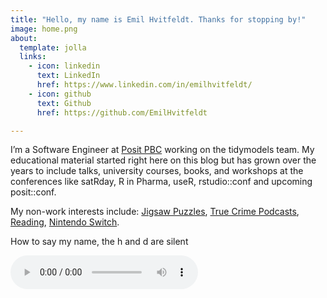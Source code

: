 ```yaml
---
title: "Hello, my name is Emil Hvitfeldt. Thanks for stopping by!"
image: home.png
about:
  template: jolla
  links:
    - icon: linkedin
      text: LinkedIn
      href: https://www.linkedin.com/in/emilhvitfeldt/
    - icon: github
      text: Github
      href: https://github.com/EmilHvitfeldt

---
```


I’m a Software Engineer at [Posit PBC](https://posit.co/) working on the tidymodels team. My educational material started right here on this blog but has grown over the years to include talks, university courses, books, and workshops at the conferences like satRday, R in Pharma, useR, rstudio::conf and upcoming posit::conf.

My non-work interests include: [Jigsaw Puzzles](https://oddpieces.com/), [True Crime Podcasts](https://audioboom.com/channels/5013847), [Reading](https://bookshop.org/books/the-color-of-law-a-forgotten-history-of-how-our-government-segregated-america/9781631494536), [Nintendo Switch](https://www.zelda.com/tears-of-the-kingdom/).

<div class="pa1 pa2-ns tc ph4">
<p class="fw2 pb1">How to say my name, the h and d are silent</p>
<p>
<audio src="my-name.m4a" controls=""></audio>
</p>
